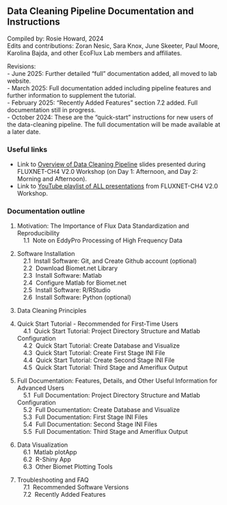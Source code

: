 ## Data Cleaning Pipeline Documentation and Instructions

Compiled by: Rosie Howard, 2024\
Edits and contributions: Zoran Nesic, Sara Knox, June Skeeter, Paul Moore, Karolina Bajda, and other EcoFlux Lab members and affiliates.

Revisions:\
- June 2025: Further detailed "full" documentation added, all moved to lab website.\
- March 2025: Full documentation added including pipeline features and further information to supplement the tutorial.\
- February 2025: "Recently Added Features" section 7.2 added. Full documentation still in progress.\
- October 2024: These are the "quick-start" instructions for new users of the data-cleaning pipeline. The full documentation will be made available at a later date.\

### Useful links 
- Link to <a href="workshop/DataCleaningPipeline_Overview_Final_Web.zip">Overview of Data Cleaning Pipeline</a> slides presented during FLUXNET-CH4 V2.0 Workshop (on Day 1: Afternoon, and Day 2: Morning and Afternoon).
- Link to <a href="https://www.youtube.com/watch?v=wpeOC09LvS8&list=PLwwM5mY7NX4S62HBzrxXWvox_tWysd9un&ab_channel=EcoFluxLab" target="_blank" rel="noopener noreferrer">YouTube playlist of ALL presentations</a> from FLUXNET-CH4 V2.0 Workshop.

### Documentation outline

1. Motivation: The Importance of Flux Data Standardization and Reproducibility\
&emsp;1.1 &nbsp;Note on EddyPro Processing of High Frequency Data

2. Software Installation\
&emsp;2.1 &nbsp;Install Software: Git, and Create Github account (optional)\
&emsp;2.2 &nbsp;Download Biomet.net Library\
&emsp;2.3 &nbsp;Install Software: Matlab\
&emsp;2.4 &nbsp;Configure Matlab for Biomet.net\
&emsp;2.5 &nbsp;Install Software: R/RStudio\
&emsp;2.6 &nbsp;Install Software: Python (optional)

3. Data Cleaning Principles

<!-- 4. Set Up Project Directory Structure and Configure Matlab\ -->
4. Quick Start Tutorial - Recommended for First-Time Users\
&emsp;4.1 &nbsp;Quick Start Tutorial: Project Directory Structure and Matlab Configuration\
&emsp;4.2 &nbsp;Quick Start Tutorial: Create Database and Visualize\
&emsp;4.3 &nbsp;Quick Start Tutorial: Create First Stage INI File\
&emsp;4.4 &nbsp;Quick Start Tutorial: Create Second Stage INI File\
&emsp;4.5 &nbsp;Quick Start Tutorial: Third Stage and Ameriflux Output

5. Full Documentation: Features, Details, and Other Useful Information for Advanced Users\
&emsp;5.1 &nbsp;Full Documentation: Project Directory Structure and Matlab Configuration\
&emsp;5.2 &nbsp;Full Documentation: Create Database and Visualize\
&emsp;5.3 &nbsp;Full Documentation: First Stage INI Files\
&emsp;5.4 &nbsp;Full Documentation: Second Stage INI Files\
&emsp;5.5 &nbsp;Full Documentation: Third Stage and Ameriflux Output

6. Data Visualization\
&emsp;6.1 &nbsp;Matlab plotApp\
&emsp;6.2 &nbsp;R-Shiny App\
&emsp;6.3 &nbsp;Other Biomet Plotting Tools

7. Troubleshooting and FAQ\
&emsp;7.1 &nbsp;Recommended Software Versions\
&emsp;7.2 &nbsp;Recently Added Features


<!-- old section numbering -->
<!-- &emsp;4.1 &nbsp;Quick Start: Directory Structure and Matlab Configuration\
&emsp;4.2 &nbsp;Full Documentation: Set Up Project Directory Structure\
&emsp;4.3 &nbsp;Full Documentation: Configure Matlab for Data Structure -->

<!-- 5. Create Database from Raw Data and Visualize Contents\ -->

<!-- 5. Quick Start: Create Database\ -->
<!-- &emsp;5.1 &nbsp;Quick Start: Create Database and Visualize -->
<!-- &emsp;5.2 &nbsp;Full Documentation: Create Database -->

<!-- 6. Create Your Own INI Files for Data Cleaning\ -->

<!-- 6. Quick Start Tutorial: Create INI and Other Configuration Files for Data Cleaning\
&emsp;6.1 &nbsp;Quick Start: First Stage INI File\
&emsp;6.2 &nbsp;Quick Start: Second Stage INI File\
&emsp;6.3 &nbsp;Quick Start: Third Stage and Ameriflux Output -->

<!-- 7. Full Documentation: INI and Configuration Files - Details and Features\
&emsp;7.1 &nbsp;Full Documentation: First Stage INI file, Global Variables, Include Files, and Tags\
&emsp;7.2 &nbsp;Full Documentation: Second Stage INI\
&emsp;7.3 &nbsp;Full Documentation: Third Stage and Ameriflux Output -->
<!-- 
8. Data Visualization\
&emsp;8.1 &nbsp;Matlab plotApp\
&emsp;8.2 &nbsp;R-Shiny App

9. Troubleshooting and FAQ\
&emsp;9.1 &nbsp;Recommended Software Versions\
&emsp;9.2 &nbsp;Recommended Software Versions -->
